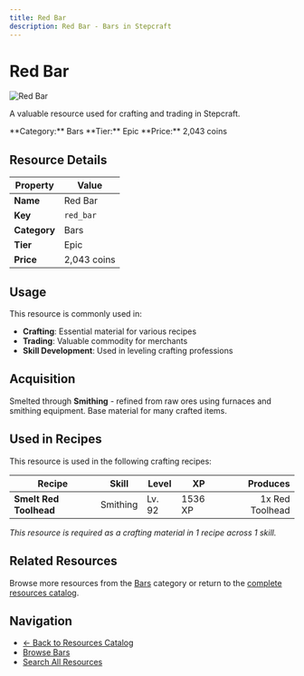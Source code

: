 ```yaml
---
title: Red Bar
description: Red Bar - Bars in Stepcraft
---
```


# Red Bar

<div className="flex items-start gap-6 mb-8">
  <div className="flex-shrink-0">
    <img src="/assets/resources/smithing/red_bar.png" alt="Red Bar" className="w-24 h-24 border rounded-lg" />
  </div>
  <div className="flex-1">
    <div className="space-y-2">
      <p className="text-lg text-muted-foreground">A valuable resource used for crafting and trading in Stepcraft.</p>
      <div className="flex flex-wrap gap-4 text-sm">
        <span className="px-2 py-1 bg-blue-100 dark:bg-blue-900 rounded-md">
          **Category:** Bars
        </span>
        <span className="px-2 py-1 bg-purple-100 dark:bg-purple-900 rounded-md">
          **Tier:** Epic
        </span>
        <span className="px-2 py-1 bg-green-100 dark:bg-green-900 rounded-md">
          **Price:** 2,043 coins
        </span>
      </div>
    </div>
  </div>
</div>

## Resource Details

| Property | Value |
|----------|-------|
| **Name** | Red Bar |
| **Key** | `red_bar` |
| **Category** | Bars |
| **Tier** | Epic |
| **Price** | 2,043 coins |


## Usage

This resource is commonly used in:

- **Crafting**: Essential material for various recipes
- **Trading**: Valuable commodity for merchants
- **Skill Development**: Used in leveling crafting professions


## Acquisition

Smelted through **Smithing** - refined from raw ores using furnaces and smithing equipment. Base material for many crafted items.


## Used in Recipes

This resource is used in the following crafting recipes:

| Recipe | Skill | Level | XP | Produces |
|--------|-------|-------|----|---------:|
| **Smelt Red Toolhead** | Smithing | Lv. 92 | 1536 XP | 1x Red Toolhead |

*This resource is required as a crafting material in 1 recipe across 1 skill.*


## Related Resources

Browse more resources from the [Bars](/docs/resources#bars) category or return to the [complete resources catalog](/docs/resources).

## Navigation

- [← Back to Resources Catalog](/docs/resources)
- [Browse Bars](/docs/resources#bars)
- [Search All Resources](/search)
